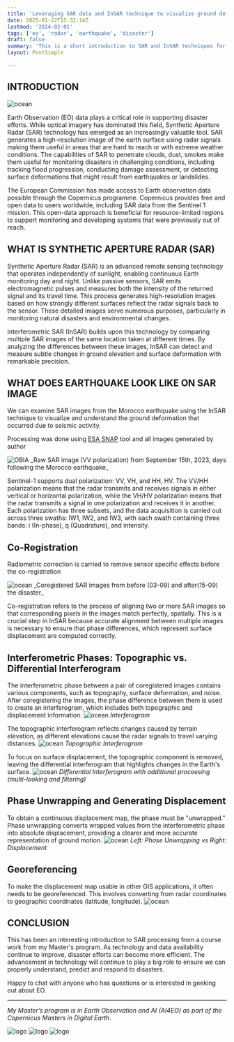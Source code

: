 ```yaml
---
title: 'Leveraging SAR data and InSAR technique to visualize ground deformation from Earthquake'
date: 2025-01-22T15:32:14Z
lastmod: '2024-02-01'
tags: ['eo', 'radar', 'earthquake', 'disaster']
draft: false
summary: 'This is a short introduction to SAR and InSAR techniques for visualizing earthquake displacement'
layout: PostSimple

---
```

## INTRODUCTION

<Image alt="ocean" src="/static/images/OBIA/cover_img.jpeg" width={1200} height={800} />

Earth Observation (EO) data plays a critical role in supporting disaster efforts. While optical imagery 
has dominated this field, Synthetic Aperture Radar (SAR) technology has emerged as an increasingly valuable tool. 
SAR generates a high-resolution image of the earth surface using radar signals making them useful in areas that are 
hard to reach or with extreme weather conditions. The capabilities of SAR to penetrate clouds, dust, smokes make them 
useful for monitoring disasters in challenging conditions, including tracking flood progression, conducting damage assessment, 
or detecting surface deformations that might result from earthquakes or landslides.

The European Commission has made access to Earth observation data possible through the Copernicus programme. Copernicus
provides free and open data to users worldwide, including SAR data from the Sentinel 1 mission. This open-data approach is
beneficial for resource-limited regions to support monitoring and developing systems that were previously out of reach. 

## WHAT IS SYNTHETIC APERTURE RADAR (SAR)

Synthetic Aperture Radar (SAR) is an advanced remote sensing technology that operates independently of sunlight, enabling 
continuous Earth monitoring day and night. Unlike passive sensors, SAR emits electromagnetic pulses and measures both the 
intensity of the returned signal and its travel time. This process generates high-resolution images based on how strongly 
different surfaces reflect the radar signals back to the sensor. These detailed images serve numerous purposes, particularly 
in monitoring natural disasters and environmental changes.

Interferometric SAR (InSAR) builds upon this technology by comparing multiple SAR images of the same location taken at 
different times. By analyzing the differences between these images, InSAR can detect and measure subtle changes in ground
elevation and surface deformation with remarkable precision.

## WHAT DOES EARTHQUAKE LOOK LIKE ON SAR IMAGE

We can examine SAR images from the Morocco earthquake using the InSAR technique to visualize and understand the ground deformation 
that occurred due to seismic activity.

Processing was done using [ESA SNAP](https://step.esa.int/main/download/snap-download/) tool and all images generated by author

<Image alt="OBIA" src="/static/images/OBIA/after_disaster.jpeg" width={1200} height={800} />
_Raw SAR image (VV polarization) from September 15th, 2023, days following the Morocco earthquake_

Sentinel-1 supports dual polarization: VV, VH, and HH, HV. The VV/HH polarization means that the radar transmits and receives signals 
in either vertical or horizontal polarization, while the VH/HV polarization means that the radar transmits a signal in one polarization 
and receives it in another. Each polarization has three subsets, and the data acquisition is carried out across three swaths: IW1, IW2, 
and IW3, with each swath containing three bands: i (In-phase), q (Quadrature), and intensity.

## Co-Registration

Radiometric correction is carried to remove sensor specific effects before the co-registration

<Image alt="ocean" src="/static/images/OBIA/Coregistration.jpeg" width={1200} height={800} />
_Coregistered SAR images from before (03-09) and after(15-09) the disaster_

Co-registration refers to the process of aligning two or more SAR images so that corresponding pixels in the images match perfectly, spatially. 
This is a crucial step in InSAR because accurate alignment between multiple images is necessary to ensure that phase differences, 
which represent surface displacement are computed correctly.


## Interferometric Phases: Topographic vs. Differential Interferogram

The interferometric phase between a pair of coregistered images contains various components, such as topography, surface deformation, and noise. 
After coregistering the images, the phase difference between them is used to create an interferogram, which includes both topographic and displacement information.
<Image alt="ocean" src="/static/images/OBIA/Interferogram.jpeg" width={1200} height={800} />
_Interferogram_

The topographic interferogram reflects changes caused by terrain elevation, as different elevations cause the radar signals to travel varying distances.
<Image alt="ocean" src="/static/images/OBIA/Topographic.jpeg" width={1200} height={800} />
_Topographic Interferogram_

To focus on surface displacement, the topographic component is removed, leaving the differential interferogram that highlights changes in the Earth's surface.
<Image alt="ocean" src="/static/images/OBIA/Differential.jpeg" width={1200} height={800} />
_Differential Interferogram with additional proceesing (multi-looking and filtering)_

## Phase Unwrapping and Generating Displacement

To obtain a continuous displacement map, the phase must be "unwrapped." Phase unwrapping converts wrapped values from the interferometric phase into absolute 
displacement, providing a clearer and more accurate representation of ground motion.
<Image alt="ocean" src="/static/images/OBIA/Unwrapped.jpeg" width={1200} height={800} />
_Left: Phase Unwrapping vs Right: Displacement_

## Georeferencing

To make the displacement map usable in other GIS applications, it often needs to be georeferenced. This involves converting from radar coordinates to geographic coordinates (latitude, longitude).
<Image alt="ocean" src="/static/images/OBIA/Georeferenced.jpeg" width={1200} height={800} />

## CONCLUSION

This has been an interesting introduction to SAR processing from a course work from my Master's program. As technology and data availability continue to improve, disaster efforts can become more efficient. 
The advancement in technology will continue to play a big role to ensure we can properly understand, predict and respond to disasters.

Happy to chat with anyone who has questions or is interested in geeking out about EO.

---
_My Master’s program is in Earth Observation and AI (AI4EO) as part of the Copernicus Masters in Digital Earth_.

<div style={{ display: 'flex', gap: '10px' }}>
  <Image alt="logo" src="/static/images/Logo/CDE.jpeg" width={200} height={100} />
  <Image alt="logo" src="/static/images/Logo/PLUS.jpg" width={200} height={100} />
  <Image alt="logo" src="/static/images/Logo/UBS.jpeg" width={200} height={100} />
</div>